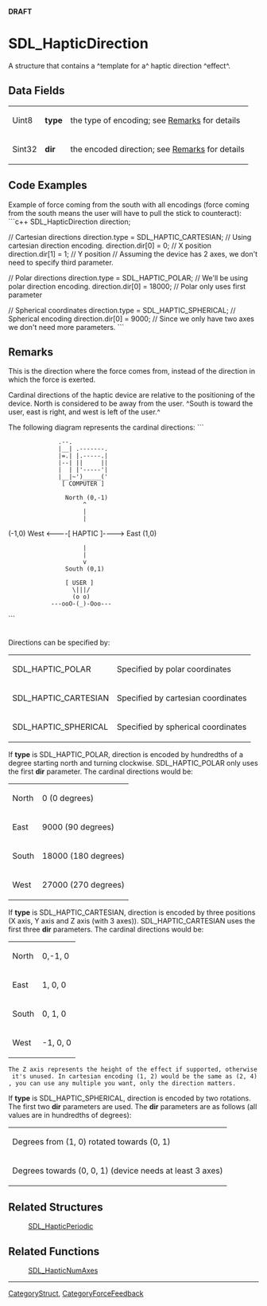 <!-- pragma section-numbers off -->
<!-- pragma disable-camelcase -->
'''DRAFT'''

= SDL_HapticDirection =
A structure that contains a ^template for a^ haptic direction ^effect^. <!-- <span style="color: green;">Does this structure define individual directions or a set of directions used by a particular device?  Seems like you'd have to create an awful lot of these structures to make anything with any complexity.  Am I understanding this correctly?</span> -->


== Data Fields ==
{|
|Uint8
|'''type'''
|the type of encoding; see [[#type|Remarks]] for details
|-
|Sint32
|'''dir'''
|the encoded direction; see [[#type|Remarks]] for details
|}
<!-- <span style="color: green;">There was a [3] attached to '''dir''' but I thought I remembered that we aren't including those details here.  Is that right or should I put it back in because it's important?</span> -->

== Code Examples ==
Example of force coming from the south with all encodings (force coming from the south means the user will have to pull the stick to counteract):
```c++
SDL_HapticDirection direction;

// Cartesian directions
direction.type = SDL_HAPTIC_CARTESIAN; // Using cartesian direction encoding.
direction.dir[0] = 0; // X position
direction.dir[1] = 1; // Y position
// Assuming the device has 2 axes, we don't need to specify third parameter.

// Polar directions
direction.type = SDL_HAPTIC_POLAR; // We'll be using polar direction encoding.
direction.dir[0] = 18000; // Polar only uses first parameter

// Spherical coordinates
direction.type = SDL_HAPTIC_SPHERICAL; // Spherical encoding
direction.dir[0] = 9000; // Since we only have two axes we don't need more parameters.
```

== Remarks ==
This is the direction where the force comes from, instead of the direction in which the force is exerted.

Cardinal directions of the haptic device are relative to the positioning of the device. North is considered to be away from the user. ^South is toward the user, east is right, and west is left of the user.^

The following diagram represents the cardinal directions:
```
               .--.
               |__| .-------.
               |=.| |.-----.|
               |--| ||     ||
               |  | |'-----'|
               |__|~')_____('
                [ COMPUTER ]


                 North (0,-1)
                      ^
                      |
                      |
(-1,0) West <----[ HAPTIC ]----> East (1,0)
                      |
                      |
                      v
                 South (0,1)


                 [ USER ]
                   \|||/
                   (o o)
             ---ooO-(_)-Ooo---
```

<span id="type"></span> <!-- <span style="color: green;">The following paragraph was at the beginning in the header. Seemed to logically fit better here.</span> --> <br/>
Directions can be specified by:
{|
|SDL_HAPTIC_POLAR
|Specified by polar coordinates
|-
|SDL_HAPTIC_CARTESIAN
|Specified by cartesian coordinates
|-
|SDL_HAPTIC_SPHERICAL
|Specified by spherical coordinates
|}

If '''type''' is SDL_HAPTIC_POLAR, direction is encoded by hundredths of a degree starting north and turning clockwise. SDL_HAPTIC_POLAR only uses the first '''dir''' parameter. The cardinal directions would be:
{|
|North
| 0 (0 degrees)
|-
|East
| 9000 (90 degrees)
|-
|South
| 18000 (180 degrees)
|-
|West
| 27000 (270 degrees)
|}

If '''type''' is SDL_HAPTIC_CARTESIAN, direction is encoded by three positions (X axis, Y axis and Z axis (with 3 axes)). SDL_HAPTIC_CARTESIAN uses the first three '''dir''' parameters. The cardinal directions would be:
{|
|North
| 0,-1, 0 
|-
|East
| 1, 0, 0 
|-
|South
| 0, 1, 0 
|-
|West
| -1, 0, 0 
|}
 The Z axis represents the height of the effect if supported, otherwise it's unused. In cartesian encoding (1, 2) would be the same as (2, 4), you can use any multiple you want, only the direction matters.

If '''type''' is SDL_HAPTIC_SPHERICAL, direction is encoded by two rotations. The first two '''dir''' parameters are used. The '''dir''' parameters are as follows (all values are in hundredths of degrees):
{|
|Degrees from (1, 0) rotated towards (0, 1)
|-
|Degrees towards (0, 0, 1) (device needs at least 3 axes)
|}

== Related Structures ==
:[[SDL_HapticPeriodic]]

== Related Functions ==
:[[SDL_HapticNumAxes]]

----
[[CategoryStruct]], [[CategoryForceFeedback]]
